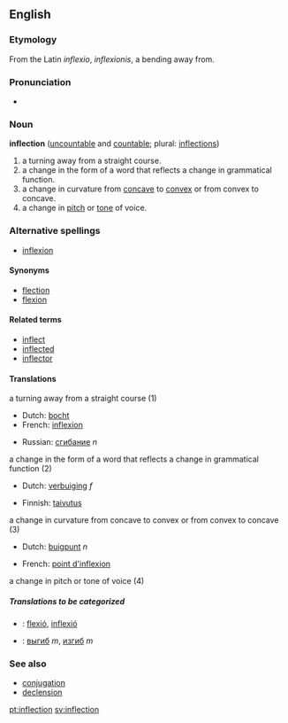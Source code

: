 ==English==

===Etymology===
From the Latin ''inflexio'', ''inflexionis'', a bending away from.

===Pronunciation===
*{{audio|en-us-inflection.ogg|Audio (US)}}

===Noun===
'''inflection''' ([[uncountable]] and [[countable]]; plural: [[inflections]])

#a turning away from a straight course.
#a change in the form of a word that reflects a change in grammatical function. 
#a change in curvature from [[concave]] to [[convex]] or from convex to concave.
#a change in [[pitch]] or [[tone]] of voice.

===Alternative spellings===
*[[inflexion]]

====Synonyms====
*[[flection]]
*[[flexion]]

====Related terms====
*[[inflect]]
*[[inflected]]
*[[inflector]]

====Translations====
;a turning away from a straight course (1)
{{top}}
*Dutch: [[bocht]]
*French: [[inflexion]]
{{mid}}
*Russian: [[сгибание]] ''n''
{{bottom}}

;a change in the form of a word that reflects a change in grammatical function (2)
{{top}}
*Dutch: [[verbuiging]] ''f''
{{mid}}
*Finnish: [[taivutus]]
{{bottom}}

;a change in curvature from concave to convex or from convex to concave (3)
{{top}}
*Dutch: [[buigpunt]] ''n''
{{mid}}
*French: [[point d'inflexion]]
{{bottom}}

;a change in pitch or tone of voice (4)
{{top}}
{{mid}}
{{bottom}}

=====Translations to be categorized=====
{{checktrans}}

*{{ttbc|Catalan}}: [[flexió]], [[inflexió]]

*{{ttbc|Russian}}: [[выгиб]] ''m'', [[изгиб]] ''m''


===See also===
*[[conjugation]]
*[[declension]]

[[pt:inflection]]
[[sv:inflection]]